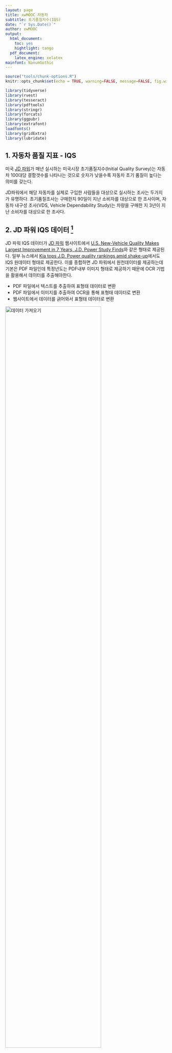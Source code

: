 ```yaml
---
layout: page
title: xwMOOC 자동차
subtitle: 초기품질지수(IQS)
date: "`r Sys.Date()`"
author: xwMOOC
output:
  html_document: 
    toc: yes
    hightlight: tango 
  pdf_document:
    latex_engine: xelatex
mainfont: NanumGothic
---
```


``` r
source("tools/chunk-options.R")
knitr::opts_chunk$set(echo = TRUE, warning=FALSE, message=FALSE, fig.width=12)

library(tidyverse)
library(rvest)
library(tesseract)
library(pdftools)
library(stringr)
library(forcats)
library(ggpubr)
library(extrafont)
loadfonts()
library(gridExtra)
library(lubridate)

```


## 1. 자동차 품질 지표 - IQS {#automotive-iqs}

미국 [JD 파워](http://www.jdpower.com/)가 매년 실시하는 미국시장 초기품질지수(Initial Quality Survey)는 
자동차 100대당 결함갯수를 나타나는 것으로 숫자가 낮을수록 자동차 초기 품질이 높다는 의미를 갖는다.

JD파워에서 해당 자동차를 실제로 구입한 사람들을 대상으로 실시하는 조사는 두가지가 유명하다.
초기품질조사는 구매한지 90일이 지난 소비자를 대상으로 한 조사이며,
자동차 내구성 조사(VDS, Vehicle Dependability Study)는 차량을 구매한 지 3년이 지난 소비자를 대상으로 한 조사다.

## 2. JD 파워 IQS 데이터 [^rvest-scraping] {#automotive-iqs-data}

[^rvest-scraping]: [rvest - Scraping HTML Tables](http://bradleyboehmke.github.io/2015/12/scraping-html-tables.html)

JD 파워 IQS 데이터가 [JD 파워](http://www.jdpower.com/) 웹사이트에서 
[U.S. New-Vehicle Quality Makes Largest Improvement in 7 Years, J.D. Power Study Finds](http://www.jdpower.com/press-releases/2016-us-initial-quality-study-iqs)와 같은 형태로 제공된다.
일부 뉴스에서 [Kia tops J.D. Power quality rankings amid shake-up](http://www.autonews.com/article/20170621/OEM01/170629948/2017-j-d-power-iqs-kia)에서도 
IQS 원데이터 형태로 제공한다. 이를 종합하면 JD 파워에서 원천데이터를 제공하는데 기본은 PDF 파일인데 특정년도는 PDF내부 이미지 형태로 제공하기 때문에 OCR 기법을 활용해서 데이터를 추출해야한다.

- PDF 파일에서 텍스트를 추출하여 표형태 데이터로 변환
- PDF 파일에서 이미지를 추출하여 OCR을 통해 표형태 데이터로 변환
- 웹사이트에서 데이터를 긁어와서 표형태 데이터로 변환

<img src="fig/iqs-data-import.png" alt="데이터 가져오기" width="77%" />

### 2.1. 환경설정 {#automotive-iqs-data-package}

OCR을 위한 `tesseract`, PDF 데이터 추출을 위한 `pdftools`, 웹사이트 긁어오기 위한 `rvest` 3종 팩키지 외에,
텍스트 데이터 전처리를 위한 `stringr` 및 필요한 팩키지도 함께 준비한다.

``` r
# 0. 환경설정 ---------------
library(tidyverse)
library(rvest)
library(tesseract)
library(pdftools)
library(stringr)
library(forcats)
library(ggpubr)
library(extrafont)
loadfonts()
library(gridExtra)
library(lubridate)
```

### 2.2. 데이터 가져오기 {#automotive-iqs-data-import}

pdf 파일을 가져오는 것은 2011 - 2016년까지 동일하나 제공되는 IQS 정보가 PDF 텍스트냐, 
이미지냐에 따라 처리방향이 다르다.
텍스트인 경우 PDF 파일에서 텍스트를 추출하여 IQS 제조사와 결함갯수(문제갯수)만 정규표현식을 활용하여 추출하여 
데이터프레임으로 저장한다. 

이미지인 경우 PDF 파일에서 이미지를 추출하여 `tiff` 형태로 저장하고 이를 바탕으로 텍스트를 추출하여 마찬가지로 
IQS 제조사와 결함갯수(문제갯수)만 정규표현식을 활용하여 추출하여 
데이터프레임으로 저장한다. 

IQS 2017년 데이터의 경우 `rvest` 팩키지를 활용하여 웹사이트에서 IQS 데이터를 긁어와서 IQS 제조사와 결함갯수(문제갯수)만 정규표현식을 활용하여 정제해서
데이터프레임으로 저장한다. 

- 2011: [Initial Quality of Recent Vehicle Launches is Considerably Lower than in 2010, While Carryover Model Quality is Better than Ever](http://www.jdpower.com/press-releases/2011-initial-quality-study)
- 2012: [https://www.autohaus.de/](https://www.autohaus.de/fm/3478/Initial%20Quality%20Study%202012.pdf)
- 2013: [Nearly Two-Thirds of Problems Owners Experience With Their New Vehicle Are Design-Related; Few Can be Fixed](http://www.jdpower.com/sites/default/files/2013087-iqs.pdf)
- 2014: [Initial Quality Problems Increase as Automakers Struggle to Launch Vehicles with Technology That Consumers Find Easy to Use](http://www.jdpower.com/press-releases/2014-us-initial-quality-study-iqs)
- 2015: [Korean Brands Lead Industry in Initial Quality, While Japanese Brands Struggle to Keep Up with Pace of Improvement](http://www.jdpower.com/sites/default/files/2015080_IQS.pdf)
- 2016: [U.S. New-Vehicle Quality Makes Largest Improvement in 7 Years, J.D. Power Study Finds](http://www.jdpower.com/sites/default/files/2016097_us_iqs.pdf)
- 2017: [New-Vehicle Initial Quality is Best Ever, J.D. Power Finds](http://www.jdpower.com/sites/default/files/2017085_u.s._iqs_v3.pdf)


``` r
# 1. 데이터 가져오기 ---------------
## 1.1. 2011 년 --------------------
iqs_2011_pdf <- pdf_text("data/2011-089-uiqs.pdf")

iqs_2011_lst <- unlist(strsplit(iqs_2011_pdf[4], split = "\\n"))
iqs_2011_lst <- iqs_2011_lst[5:37]
iqs_2011_lst <- str_replace_all(iqs_2011_lst, "^\\s*", "")
iqs_2011_lst <- str_split(iqs_2011_lst, "\\s{2,100}")

iqs_2011_df <- do.call(rbind, iqs_2011_lst) %>% 
  as_tibble() %>% 
  rename(제조사 = V1, 문제갯수=V2) %>% 
  mutate(문제갯수 = as.integer(str_replace_all(문제갯수, "\r", "")))

saveRDS(iqs_2011_df, "data_processed/iqs_2011_df.rds")

## 1.2. 2012 년 --------------------
iqs_2012_pdf <- pdf_text("data/2012-Initial Quality Study.pdf")

iqs_2012_lst <- unlist(strsplit(iqs_2012_pdf[1], split = "\\n"))
iqs_2012_lst <- iqs_2012_lst[5:39]
iqs_2012_lst <- str_replace_all(iqs_2012_lst, "^\\s*", "")
iqs_2012_lst <- str_split(iqs_2012_lst, "\\s{2,100}")

iqs_2012_df <- do.call(rbind, iqs_2012_lst) %>% 
  as_tibble() %>% 
  rename(제조사 = V1, 문제갯수=V2) %>% 
  mutate(문제갯수 = as.integer(str_replace_all(문제갯수, "\r", "")))

saveRDS(iqs_2012_df, "data_processed/iqs_2012_df.rds")

## 1.3. 2013 년 --------------------
iqs_2013_file <- pdftools::pdf_convert("data/2013-087-iqs.pdf", format = 'tiff', pages = 4, dpi = 400)
iqs_2013_lst <- ocr(iqs_2013_file)
unlink(iqs_2013_file)

iqs_2013_lst <- unlist(str_split(iqs_2013_lst, "\n"))
iqs_2013_lst <- iqs_2013_lst[5:38]

iqs_2013_maker <- purrr::map(str_extract_all(iqs_2013_lst, "[:alpha:]+"), str_c, collapse="") %>% unlist
iqs_2013_num <- str_extract_all(iqs_2013_lst, "[0-9]+$") %>% unlist

iqs_2013_df <- tibble(제조사=iqs_2013_maker, 문제갯수=iqs_2013_num) %>%
  mutate(문제갯수 = as.integer(문제갯수))

saveRDS(iqs_2013_df, "data_processed/iqs_2013_df.rds")

## 1.4. 2014 년 --------------------
iqs_2014_pdf <- pdf_text("data/2014-087_IQS.pdf")

iqs_2014_lst <- unlist(strsplit(iqs_2014_pdf[3], split = "\\n"))
iqs_2014_lst <- iqs_2014_lst[5:37]
iqs_2014_lst <- str_replace_all(iqs_2014_lst, "^\\s*", "")
iqs_2014_lst <- str_split(iqs_2014_lst, "\\s{2,100}")

iqs_2014_df <- do.call(rbind, iqs_2014_lst) %>% 
  as_tibble() %>% 
  rename(제조사 = V1, 문제갯수=V2) %>% 
  mutate(문제갯수 = as.integer(str_replace_all(문제갯수, "\r", "")))

saveRDS(iqs_2014_df, "data_processed/iqs_2014_df.rds")

## 1.5. 2015 년 --------------------
iqs_2015_file <- pdftools::pdf_convert("data/2015-080_IQS.pdf", format = 'tiff', pages = 3, dpi = 800)
iqs_2015_lst <- ocr(iqs_2015_file)
unlink(iqs_2015_file)

iqs_2015_lst <- unlist(str_split(iqs_2015_lst, "\n"))
iqs_2015_lst <- iqs_2015_lst[5:38]

iqs_2015_maker <- purrr::map(str_extract_all(iqs_2015_lst, "[:alpha:]+"), str_c, collapse="") %>% unlist
iqs_2015_num <- str_extract_all(iqs_2015_lst, "[0-9]+$") %>% unlist

iqs_2015_df <- tibble(제조사=iqs_2015_maker, 문제갯수=iqs_2015_num) %>%
  mutate(문제갯수 = as.integer(문제갯수))

saveRDS(iqs_2015_df, "data_processed/iqs_2015_df.rds")

## 1.6. 2016 년 --------------------
iqs_2016_file <- pdftools::pdf_convert("data/2016-097_us_iqs.pdf", format = 'tiff', pages = 4, dpi = 400)
iqs_2016_lst <- ocr(iqs_2016_file)
unlink(iqs_2016_file)

iqs_2016_lst <- unlist(str_split(iqs_2016_lst, "\n"))
iqs_2016_lst <- iqs_2016_lst[5:38]

iqs_2016_maker <- purrr::map(str_extract_all(iqs_2016_lst, "[:alpha:]+"), str_c, collapse="") %>% unlist
iqs_2016_num <- str_extract_all(iqs_2016_lst, "[0-9]+$") %>% unlist

iqs_2016_df <- tibble(제조사=iqs_2016_maker, 문제갯수=iqs_2016_num) %>%
  mutate(문제갯수 = as.integer(문제갯수))

saveRDS(iqs_2016_df, "data_processed/iqs_2016_df.rds")

## 1.7. 2017 년 --------------------
### 1.7.1. 데이터 가져오기 ---------------
autonews_webpage <- read_html("http://www.autonews.com/article/20170621/OEM01/170629948/2017-j-d-power-iqs-kia")

iqs_2017_dat <- autonews_webpage %>%
  html_nodes("table") %>%
  .[1] %>%
  html_table(fill = TRUE) %>% 
  .[[1]]

### 1.7.2. 데이터 정제 ---------------
iqs_2017_df <- iqs_2017_dat %>% as_tibble() %>% 
  select(1,3) %>% 
  filter(row_number() != 1) %>% 
  rename(제조사=X1, 문제갯수=X3) %>% 
  mutate(문제갯수 = as.integer(문제갯수))

saveRDS(iqs_2017_df, "data_processed/iqs_2017_df.rds")
```


## 3. JD 파워 IQS 시각화 {#automotive-iqs-viz}

PDF 파일 및 웹사이트에서 연도별로 추출하여 정제한 데이터를 `.rds` 파일형태로 저장했다면, 
다음 단계로 이를 불러와서 시각화 및 관련된 모형 작업을 수행한다.

### 3.1. 추출한 데이터 가져오기 및 정제 작업 {#automotive-iqs-viz-import}

PDF 파일 혹은 웹사이트에서 긁어오는 과정에서 제조사명에 오류가 있는 경우 수정하고, 시각화를 위해서 제조사 정보를 요인형 자료구조에 대해
수정 작업을 수행한다.

``` r
# 1. 데이터 가져오기 ---------------
## 1.1. 연도별 IQS 데이터 가져오기
iqs_2011_df <- readRDS("data_processed/iqs_2011_df.rds") %>% mutate(연도 ="2011")
iqs_2012_df <- readRDS("data_processed/iqs_2012_df.rds") %>% mutate(연도 ="2012")
iqs_2013_df <- readRDS("data_processed/iqs_2013_df.rds") %>% mutate(연도 ="2013")
iqs_2014_df <- readRDS("data_processed/iqs_2014_df.rds") %>% mutate(연도 ="2014")
iqs_2015_df <- readRDS("data_processed/iqs_2015_df.rds") %>% mutate(연도 ="2015")
iqs_2016_df <- readRDS("data_processed/iqs_2016_df.rds") %>% mutate(연도 ="2016")
iqs_2017_df <- readRDS("data_processed/iqs_2017_df.rds") %>% mutate(연도 ="2017")

## 1.2. IQS 데이터 병합

iqs_df <- bind_rows(iqs_2011_df, iqs_2012_df) %>% 
  bind_rows(iqs_2013_df) %>% 
  bind_rows(iqs_2014_df) %>% 
  bind_rows(iqs_2015_df) %>% 
  bind_rows(iqs_2016_df) %>% 
  bind_rows(iqs_2017_df)

# 2. 데이터 전처리 ------------------------
## 2.1. 제조사 코드 정리
iqs_df <- iqs_df %>% mutate(제조사 = case_when(
  제조사 == "IndustryAverage" ~ "Industry Average",
  제조사 == "LandRover" ~ "Land Rover",
  제조사 == "MercedesBenz" ~ "Mercedes-Benz",
  제조사 == "Mini" ~ "MINI",
  TRUE ~ 제조사
))

iqs_df %>% spread(연도, 문제갯수) %>% 
  DT::datatable()

## 2.2. 시각화 및 모형 데이터프레임 변환------
iqs_df <- iqs_df %>% 
  mutate(IQS산업평균 = ifelse(stringr::str_detect(제조사, "Industry Average"), "산업평균", "제조사")) %>%
  mutate(현대기아 = case_when(
    stringr::str_detect(제조사, "Kia") ~ "기아",
    stringr::str_detect(제조사, "Hyundai") ~ "현대",
    stringr::str_detect(제조사, "Industry Average") ~ "산업평균",
    TRUE ~ "해외업체"
  )) %>% 
  mutate(제조사 = factor(제조사),
          현대기아 = factor(현대기아, levels=c("기아", "현대", "산업평균", "해외업체")))
```

### 3.2. 최근 특정년도 제조사별 IQS 점수   {#automotive-iqs-viz-by-maker}

가장 최근 2017년 IQS 초기품질조사 결과를 시각화한다.

``` r

# 3. 시각화 ---------------
## 3.0. 색상 팔레트 설정
iqs_hkmc_cols <- c(기아 = "#ff0000",
                   현대 = "#0000ff",
                   산업평균 = "#5b5b5b",
                   해외업체 = "#b7b7b7")

## 3.1. 색상 팔레트 설정
iqs_df %>% filter(연도 == "2017") %>% 
  ggplot(aes(x = reorder(제조사, -문제갯수), y = 문제갯수, fill = 현대기아 ) ) +
    geom_bar(stat = "identity") +
    scale_fill_manual(values=iqs_hkmc_cols) +
    geom_text(aes(label=문제갯수), vjust=0.5, hjust=-0.5) +
    coord_flip() +
    labs(x="", y="자동차 100대당 문제갯수", title="2017년 JD 파워 초기 품질조사") +
    theme_pubclean(base_family="NanumGothic")
```

### 3.3. 최근 4년 제조사별 IQS 점수 변화  {#automotive-iqs-viz-four-years}

최근 4년 제조사별 IQS 점수를 시각화해서 제조사별로 IQS 점수 변화를 시각적으로 확인해 볼 수 있다.

``` r
## 3.2. IQS 시각화 함수

barplot_iqs <- function(year) {
  iqs_df %>% filter(연도 == year) %>% 
    ggplot(aes(x = reorder(제조사, -문제갯수), y = 문제갯수, fill = 현대기아) ) +
    geom_bar(stat = "identity") +
    scale_fill_manual(values=iqs_hkmc_cols) +
    geom_text(aes(label=문제갯수), vjust=0.5, hjust=-0.5, size=3) +
    scale_x_discrete(labels = abbreviate) +
    coord_flip() +
    labs(x="", y="", title=paste0("JD 파워 초기 품질조사: ", year)) +
    theme_pubclean(base_family="NanumGothic") +
    theme(legend.position = "none",
          axis.text=element_text(size=7),
          plot.title = element_text(size=10),
          axis.text.x=element_blank(),
          axis.ticks.x=element_blank())
}

# barplot_iqs("2011")  

## 3.3. 최근 4년 시간순 비교

for(year in 2012:2017) {
  plot_name <- paste0("iqs_p", year)
  assign(plot_name, barplot_iqs(year))
}

plot_list <- mget(paste0("iqs_p", 2014:2017))

do.call(grid.arrange, plot_list)
```

### 3.4. 2011-2017년 연도별 IQS 점수 변화 추세  {#automotive-iqs-viz-trend}

2011-2017년 연도별 IQS 점수 변화에 대한 추세도 살펴볼 수 있다.

``` r
# 4. 시계열 분석 ---------------------

iqs_df %>% mutate(연도 = make_date(year=연도, month="01", day="01")) %>% 
  ggplot(aes(x=연도, y=문제갯수, group=제조사, color=현대기아)) +
    geom_point() +
    geom_line() +
    scale_color_manual(values=iqs_hkmc_cols) +
    geom_text(aes(label=문제갯수), vjust=0.5, hjust=-0.5, size=3) +
    scale_x_date(date_labels = "%Y") +
    coord_flip() +
    labs(x="", y="", color="구분", title="현대 기아: 연도별 JD 파워 초기 품질조사 추세") +
    theme_pubclean(base_family="NanumGothic") +
    theme(legend.position = "right",
        axis.text=element_text(size=10),
        plot.title = element_text(size=20))
```


